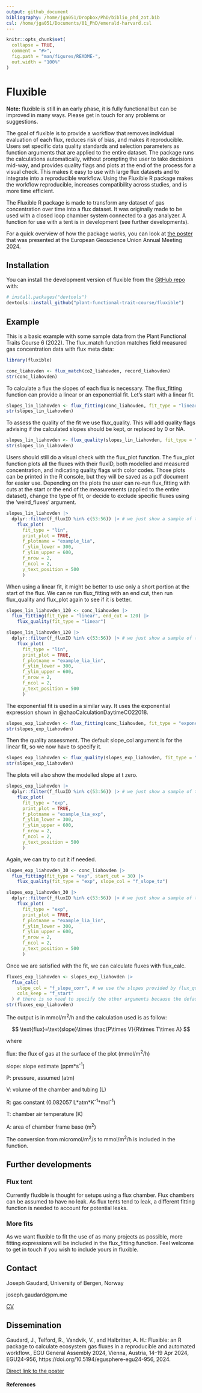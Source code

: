 ```yaml
---
output: github_document
bibliography: /home/jga051/Dropbox/PhD/biblio_phd_zot.bib
csl: /home/jga051/Documents/01_PhD/emerald-harvard.csl
---
```


<!-- README.md is generated from README.Rmd. Please edit that file -->

```r
knitr::opts_chunk$set(
  collapse = TRUE,
  comment = "#>",
  fig.path = "man/figures/README-",
  out.width = "100%"
)
```

# Fluxible

**Note:** fluxible is still in an early phase, it is fully functional but can be improved in many ways. Please get in touch for any problems or suggestions.

<!-- badges: start -->
<!-- badges: end -->

The goal of fluxible is to provide a workflow that removes individual evaluation of each flux, reduces risk of bias, and makes it reproducible.
Users set specific data quality standards and selection parameters as function arguments that are applied to the entire dataset.
The package runs the calculations automatically, without prompting the user to take decisions mid-way, and provides quality flags and plots at the end of the process for a visual check.
This makes it easy to use with large flux datasets and to integrate into a reproducible workflow.
Using the Fluxible R package makes the workflow reproducible, increases compatibility across studies, and is more time efficient.

The Fluxible R package is made to transform any dataset of gas concentration over time into a flux dataset.
It was originally made to be used with a closed loop chamber system connected to a gas analyzer.
A function for use with a tent is in development (see further developments).

For a quick overview of how the package works, you can look at [the poster](https://github.com/Plant-Functional-Trait-Course/fluxible/blob/main/dissemination/poster_EGU24_jgaudard.pdf) that was presented at the European Geoscience Union Annual Meeting 2024.

## Installation

You can install the development version of fluxible from the [GitHub repo](https://github.com/Plant-Functional-Trait-Course/fluxible) with:

``` r
# install.packages("devtools")
devtools::install_github("plant-functional-trait-course/fluxible")
```

## Example

This is a basic example with some sample data from the Plant Functional Traits Course 6 (2022).
The flux_match function matches field measured gas concentration data with flux meta data:

```r
library(fluxible)

conc_liahovden <- flux_match(co2_liahovden, record_liahovden)
str(conc_liahovden)
```

To calculate a flux the slopes of each flux is necessary.
The flux_fitting function can provide a linear or an exponential fit.
Let's start with a linear fit.

```r
slopes_lin_liahovden <- flux_fitting(conc_liahovden, fit_type = "linear")
str(slopes_lin_liahovden)
```

To assess the quality of the fit we use flux_quality.
This will add quality flags advising if the calculated slopes should be kept, or replaced by 0 or NA.

```r
slopes_lin_liahovden <- flux_quality(slopes_lin_liahovden, fit_type = "lin")
str(slopes_lin_liahovden)
```

Users should still do a visual check with the flux_plot function.
The flux_plot function plots all the fluxes with their fluxID, both modelled and measured concentration, and indicating quality flags with color codes.
Those plots can be printed in the R console, but they will be saved as a pdf document for easier use.
Depending on the plots the user can re-run flux_fitting with cuts at the start or the end of the measurements (applied to the entire dataset), change the type of fit, or decide to exclude specific fluxes using the 'weird_fluxes' argument.

```r
slopes_lin_liahovden |>
  dplyr::filter(f_fluxID %in% c(53:56)) |> # we just show a sample of the plots to avoid slowing down the example
    flux_plot(
      fit_type = "lin",
      print_plot = TRUE,
      f_plotname = "example_lia",
      f_ylim_lower = 300,
      f_ylim_upper = 600,
      f_nrow = 2,
      f_ncol = 2,
      y_text_position = 500
      )
```

When using a linear fit, it might be better to use only a short portion at the start of the flux.
We can re run flux_fitting with an end cut, then run flux_quality and flux_plot again to see if it is better.

```r
slopes_lin_liahovden_120 <- conc_liahovden |>
  flux_fitting(fit_type = "linear", end_cut = 120) |>
    flux_quality(fit_type = "linear")

slopes_lin_liahovden_120 |>
  dplyr::filter(f_fluxID %in% c(53:56)) |> # we just show a sample of the plots to avoid slowing down the example
    flux_plot(
      fit_type = "lin",
      print_plot = TRUE,
      f_plotname = "example_lia_lin",
      f_ylim_lower = 300,
      f_ylim_upper = 600,
      f_nrow = 2,
      f_ncol = 2,
      y_text_position = 500
      )
```

The exponential fit is used in a similar way.
It uses the exponential expression shown in @zhaoCalculationDaytimeCO22018.

```r
slopes_exp_liahovden <- flux_fitting(conc_liahovden, fit_type = "exponential")
str(slopes_exp_liahovden)
```

Then the quality assessment.
The default slope_col argument is for the linear fit, so we now have to specify it.

```r
slopes_exp_liahovden <- flux_quality(slopes_exp_liahovden, fit_type = "expo", slope_col = "f_slope_tz")
str(slopes_exp_liahovden)
```

The plots will also show the modelled slope at t zero.

```r
slopes_exp_liahovden |>
  dplyr::filter(f_fluxID %in% c(53:56)) |> # we just show a sample of the plots to avoid slowing down the example
    flux_plot(
      fit_type = "exp",
      print_plot = TRUE,
      f_plotname = "example_lia_exp",
      f_ylim_lower = 300,
      f_ylim_upper = 600,
      f_nrow = 2,
      f_ncol = 2,
      y_text_position = 500
      )
```

Again, we can try to cut it if needed.

```r
slopes_exp_liahovden_30 <- conc_liahovden |>
  flux_fitting(fit_type = "exp", start_cut = 30) |>
    flux_quality(fit_type = "exp", slope_col = "f_slope_tz")

slopes_exp_liahovden_30 |>
  dplyr::filter(f_fluxID %in% c(53:56)) |> # we just show a sample of the plots to avoid slowing down the example
    flux_plot(
      fit_type = "exp",
      print_plot = TRUE,
      f_plotname = "example_lia_lin",
      f_ylim_lower = 300,
      f_ylim_upper = 600,
      f_nrow = 2,
      f_ncol = 2,
      y_text_position = 500
      )
```

Once we are satisfied with the fit, we can calculate fluxes with flux_calc.

```r
fluxes_exp_liahovden <- slopes_exp_liahovden |>
  flux_calc(
    slope_col = "f_slope_corr", # we use the slopes provided by flux_quality
    cols_keep = "f_start"
  ) # there is no need to specify the other arguments because the defaults are from our experiment, other users might want to check that
str(fluxes_exp_liahovden)
```

The output is in mmol/m^2^/h and the calculation used is as follow:

<!-- <img src="https://render.githubusercontent.com/render/math?math=flux=slope\times \frac{P\times V}{R\times T\times A}"> -->

$$
 \text{flux}=\text{slope}\times \frac{P\times V}{R\times T\times A}
$$

where

flux: the flux of gas at the surface of the plot (mmol/m^2^/h)

slope: slope estimate (ppm*s^-1^)

P: pressure, assumed  (atm)

V: volume of the chamber and tubing (L)

R: gas constant (0.082057 L\*atm\*K^-1^\*mol^-1^)

T: chamber air temperature (K)

A: area of chamber frame base (m^2^)

The conversion from micromol/m^2^/s to mmol/m^2^/h is included in the function.

## Further developments

### Flux tent
Currently fluxible is thought for setups using a flux chamber.
Flux chambers can be assumed to have no leak.
As flux tents tend to leak, a different fitting function is needed to account for potential leaks.

### More fits
As we want fluxible to fit the use of as many projects as possible, more fitting expressions will be included in the flux_fitting function.
Feel welcome to get in touch if you wish to include yours in fluxible.

## Contact
Joseph Gaudard, University of Bergen, Norway

joseph.gaudard@pm.me

[CV](https://jogaudard.github.io/CV_jgaudard/)

## Dissemination
Gaudard, J., Telford, R., Vandvik, V., and Halbritter, A. H.: Fluxible: an R package to calculate ecosystem gas fluxes in a reproducible and automated workflow., EGU General Assembly 2024, Vienna, Austria, 14–19 Apr 2024, EGU24-956, https://doi.org/10.5194/egusphere-egu24-956, 2024. 

[Direct link to the poster](https://github.com/Plant-Functional-Trait-Course/fluxible/blob/main/dissemination/poster_EGU24_jgaudard.pdf)

<!-- [Link to the abstract](https://meetingorganizer.copernicus.org/EGU24/EGU24-956.html) -->

#### References